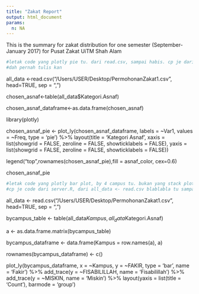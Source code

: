 ---
title: "Zakat Report"
output: html_document
params:
  n: NA
---

This is the summary for zakat distribution for one semester (September-January 2017) for Pusat Zakat UiTM Shah Alam 

```{r, echo=FALSE}
#letak code yang plotly pie tu. dari read.csv, sampai habis. cp je dari server.R tu
#dah pernah tulis kan

```
all_data <-read.csv("/Users/USER/Desktop/PermohonanZakat1.csv", head=TRUE, sep = ",") 

chosen_asnaf<-table(all_data$Kategori.Asnaf)

chosen_asnaf_dataframe<-as.data.frame(chosen_asnaf)

library(plotly)

chosen_asnaf_pie <- plot_ly(chosen_asnaf_dataframe, labels = ~Var1, values = ~Freq, type = 'pie') %>%
  layout(title = 'Kategori Asnaf', xaxis = list(showgrid = FALSE, zeroline = FALSE, showticklabels = FALSE), yaxis = list(showgrid = FALSE, zeroline = FALSE, showticklabels = FALSE))

legend("top",rownames(chosen_asnaf_pie),fill = asnaf_color, cex=0.6)

chosen_asnaf_pie



```{r, echo=FALSE}
#letak code yang plotly bar plot, by 4 campus tu. bukan yang stack plot. yang barplot bycampus tu
#cp je code dari server.R, dari all_data <- read.csv blablabla tu sampai lah yang layout tu

```
all_data <- read.csv("/Users/USER/Desktop/PermohonanZakat1.csv", head=TRUE, sep = ",")     

bycampus_table <- table(all_data$Kampus, all_data$Kategori.Asnaf)     

a <- as.data.frame.matrix(bycampus_table)         

bycampus_dataframe <- data.frame(Kampus = row.names(a), a)        

rownames(bycampus_dataframe) <- c()       

plot_ly(bycampus_dataframe, x = ~Kampus, y = ~FAKIR, type = 'bar', name = 'Fakir') %>%
  add_trace(y = ~FISABILILLAH, name = 'Fisabilillah') %>%
  add_trace(y = ~MISKIN, name = 'Miskin') %>%
  layout(yaxis = list(title = 'Count'), barmode = 'group')